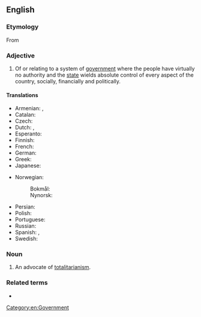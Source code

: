 ==English==

===Etymology===
From {{etyl|it|en}} {{m|it|totalitario||complete, absolute, totalitarian}} {{suffix||an|lang=en}}

===Adjective===
{{en-adj}}

# Of or relating to a system of [[government]] where the people have virtually no authority and the [[state]] wields absolute control of every aspect of the country, socially, financially and politically.

====Translations====
{{trans-top|related to the system of government}}
* Armenian: {{t+|hy|ամբողջատիրական}}, {{t+|hy|տոտալիտար}}
* Catalan: {{t|ca|totalitari}}
* Czech: {{t+|cs|totalitní}}
* Dutch: {{t+|nl|totalitair}}, {{t+|nl|totalitaire}}
* Esperanto: {{t|eo|totalisma}}
* Finnish: {{t+|fi|totalitaarinen}}
* French: {{t+|fr|totalitaire}}
* German: {{t+|de|totalitär}}
* Greek: {{t+|el|ολοκληρωτικός|m}}
* Japanese: {{t|ja|全体主義的|tr=zentaishugiteki}}
{{trans-mid}}
* Norwegian:
*: Bokmål: {{t|nb|totalitær}}
*: Nynorsk: {{t|nn|totalitær}}
* Persian: {{t+|fa|توتالیتر|tr=totáliter|sc=fa-Arab}}
* Polish: {{t+|pl|totalitarny}}
* Portuguese: {{t+|pt|totalitário}}
* Russian: {{t+|ru|тоталита́рный}}
* Spanish: {{t|es|totalitario|m}}, {{t|es|totalitaria|f}}
* Swedish: {{t+|sv|totalitär}}
{{trans-bottom}}

===Noun===
{{en-noun}}

# An advocate of [[totalitarianism]].

===Related terms===
* {{l|en|totalitarianism}}

[[Category:en:Government]]